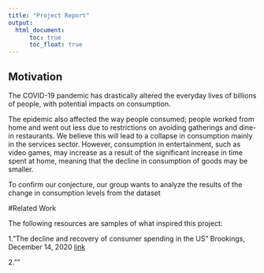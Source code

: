 ```yaml
---
title: "Project Report"
output:
  html_document:
      toc: true
      toc_float: true
---
```


## Motivation

The COVID-19 pandemic has drastically altered the everyday lives of billions of people, with potential impacts on consumption.

The epidemic also affected the way people consumed; people worked from home and went out less due to restrictions on avoiding gatherings and dine-in restaurants. We believe this will lead to a collapse in consumption mainly in the services sector. However, consumption in entertainment, such as video games, may increase as a result of the significant increase in time spent at home, meaning that the decline in consumption of goods may be smaller.

To confirm our conjecture, our group wants to analyze the results of the change in consumption levels from the dataset

#Related Work

The following resources are samples of what inspired this project:

1."The decline and recovery of consumer spending in the US" Brookings, December 14, 2020 [link](https://www.brookings.edu/blog/future-development/2020/12/14/the-decline-and-recovery-of-consumer-spending-in-the-us/)

2.""
